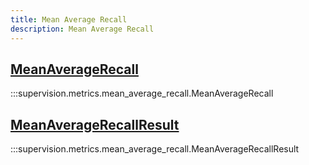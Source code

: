 ```yaml
---
title: Mean Average Recall
description: Mean Average Recall
---
```


<div className="md-typeset">
    <h2><a href="#supervision.metrics.mean_average_recall.MeanAverageRecall">MeanAverageRecall</a></h2>
</div>

:::supervision.metrics.mean_average_recall.MeanAverageRecall

<div className="md-typeset">
    <h2><a href="#supervision.metrics.mean_average_recall.MeanAverageRecallResult">MeanAverageRecallResult</a></h2>
</div>

:::supervision.metrics.mean_average_recall.MeanAverageRecallResult